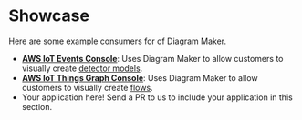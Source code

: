 
<Meta title="Docs/Explore/Showcase" />

# Showcase

Here are some example consumers for of Diagram Maker.

* **[AWS IoT Events Console](https://console.aws.amazon.com/iotevents/home?region=us-east-1#/create/detectormodel)**: Uses Diagram Maker to allow customers to visually create [detector models](https://docs.aws.amazon.com/iotevents/latest/developerguide/iotevents-detector-model.html).
* **[AWS IoT Things Graph Console](https://console.aws.amazon.com/thingsgraph/home?region=us-east-1#/flows/create)**: Uses Diagram Maker to allow customers to visually create [flows](https://docs.aws.amazon.com/thingsgraph/latest/ug/iot-tg-whatis-howitworks.html).
* Your application here! Send a PR to us to include your application in this section.
